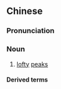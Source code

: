{{also|峻岭}}
==Chinese==
{{zh-forms|s=峻岭|alt=峻領}}

===Pronunciation===
{{zh-pron
|m=jùnlǐng
|c=zeon3 ling5
|cat=n
}}

===Noun===
{{zh-noun}}

# {{lb|zh|literary}} [[lofty]] [[peak]]s

====Derived terms====
{{zh-der|崇山峻嶺|峻嶺崇山|高山峻嶺}}